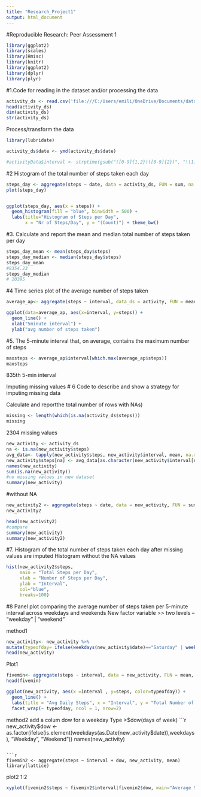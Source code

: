---
title: "Research_Project1"
output: html_document
---
#Reproducible Research: Peer Assessment 1
```{r}
library(ggplot2)
library(scales)
library(Hmisc)
library(knitr)
library(ggplot2)
library(dplyr)
library(plyr)
```




#1.Code for reading in the dataset and/or processing the data
```{r}
activity_ds <- read.csv('file:///C:/Users/emili/OneDrive/Documents/datacience specialization/Rep research/repdata_Fdata_Factivity/activity.csv')
head(activity_ds)
dim(activity_ds)
str(activity_ds)
```

Process/transform the data 
```{r}
library(lubridate)

activity_ds$date <- ymd(activity_ds$date)

#activityData$interval <- strptime(gsub("([0-9]{1,2})([0-9]{2})", "\\1:\\2", activityData$interval), format='%H:%M')
```


#2 Histogram of the total number of steps taken each day
```{r}
steps_day <- aggregate(steps ~ date, data = activity_ds, FUN = sum, na.rm = TRUE)
plot(steps_day)


ggplot(steps_day, aes(x = steps)) + 
  geom_histogram(fill = "blue", binwidth = 500) + 
  labs(title="Histogram of Steps per Day", 
       x = "Nr of Steps/Day", y = "(Count)") + theme_bw() 
```




#3. Calculate and report the mean and median total number of steps taken per day
```{r}
steps_day_mean <- mean(steps_day$steps)
steps_day_median <- median(steps_day$steps)
steps_day_mean
#9354.23
steps_day_median
# 10395
```



#4 Time series plot of the average number of steps taken

```{r}
average_ap<- aggregate(steps ~ interval, data_ds = activity, FUN = mean, na.rm = TRUE)

ggplot(data=average_ap, aes(x=interval, y=steps)) +
  geom_line() +
  xlab("5minute interval") +
  ylab("avg number of steps taken") 
```




#5. The 5-minute interval that, on average, contains the maximum number of steps

```{r}
maxsteps <- average_ap$interval[which.max(average_ap$steps)]
maxsteps
```


835th 5-min interval


Imputing missing values
# 6 Code to describe and show a strategy for imputing missing data

Calculate and reportthe total number of rows with NAs)

```{r}
missing <- length(which(is.na(activity_ds$steps)))
missing
```

2304 missing values


```{r}
new_activity <- activity_ds
na <- is.na(new_activity$steps)
avg_data<- tapply(new_activity$steps, new_activity$interval, mean, na.rm=TRUE, simplify = TRUE)
new_activity$steps[na] <- avg_data[as.character(new_activity$interval[na])]
names(new_activity)
sum(is.na(new_activity))
#no missing values in new dataset
summary(new_activity)
```



#without NA
```{r}
new_activity2 <- aggregate(steps ~ date, data = new_activity, FUN = sum, na.rm = TRUE)
new_activity2
```



```{r}
head(new_activity2)
#compare
summary(new_activity)
summary(new_activity2)
```



#7. Histogram of the total number of steps taken each day after missing values are imputed
Histogram without the NA values
```{r}
hist(new_activity2$steps, 
     main = "Total Steps per Day", 
     xlab = "Number of Steps per Day", 
     ylab = "Interval",
     col="blue",
     breaks=100)
```



#8 Panel plot comparing the average number of steps taken per 5-minute interval across weekdays and weekends
New factor variable >> two levels – “weekday” | “weekend” 

method1
```{r}
new_activity<- new_activity %>%
mutate(typeofday= ifelse(weekdays(new_activity$date)=="Saturday" | weekdays(new_activity$date)=="Sunday", "Weekend", "Weekday"))
head(new_activity)

```


Plot1
```{r}
fivemin<- aggregate(steps ~ interval, data = new_activity, FUN = mean, na.rm = TRUE)
head(fivemin)
```



```{r}
ggplot(new_activity, aes(x =interval , y=steps, color=typeofday)) +
  geom_line() +
  labs(title = "Avg Daily Steps", x = "Interval", y = "Total Number of Steps") +
  facet_wrap(~ typeofday, ncol = 1, nrow=2)
```


 method2
add a colum dow for a weekday Type >$dow(days of week)
```{r}
new_activity$dow <- as.factor(ifelse(is.element(weekdays(as.Date(new_activity$date)),weekdays), "Weekday", "Weekend"))
names(new_activity)
```

```{r}
fivemin2 <- aggregate(steps ~ interval + dow, new_activity, mean)
library(lattice)
```


plot2
1:2
```{r}
xyplot(fivemin2$steps ~ fivemin2$interval|fivemin2$dow, main="Average Steps/Day",xlab="Interval", ylab="Steps",layout=c(1,2), type="l")
```


